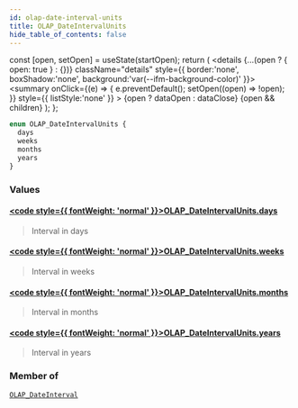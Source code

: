 ```yaml
---
id: olap-date-interval-units
title: OLAP_DateIntervalUnits
hide_table_of_contents: false
---
```







  const [open, setOpen] = useState(startOpen);
  return (
    <details {...(open ? { open: true } : {})} className="details" style={{ border:'none', boxShadow:'none', background:'var(--ifm-background-color)' }}>
      <summary
        onClick={(e) => {
          e.preventDefault();
          setOpen((open) => !open);
        }}
        style={{ listStyle:'none' }}
      >
      {open ? dataOpen : dataClose}
      </summary>
      {open && children}
    </details>
  );
};











```graphql
enum OLAP_DateIntervalUnits {
  days
  weeks
  months
  years
}
```




### Values

#### [<code style={{ fontWeight: 'normal' }}>OLAP_DateIntervalUnits.<b>days</b></code>](#)  
> 
> 
> Interval in days
> 

#### [<code style={{ fontWeight: 'normal' }}>OLAP_DateIntervalUnits.<b>weeks</b></code>](#)  
> 
> 
> Interval in weeks
> 

#### [<code style={{ fontWeight: 'normal' }}>OLAP_DateIntervalUnits.<b>months</b></code>](#)  
> 
> 
> Interval in months
> 

#### [<code style={{ fontWeight: 'normal' }}>OLAP_DateIntervalUnits.<b>years</b></code>](#)  
> 
> 
> Interval in years
> 



### Member of

[`OLAP_DateInterval`](/docs/graphql-reference/inputs/olap-date-interval)  <Badge class="badge badge--secondary" text="input"/>

